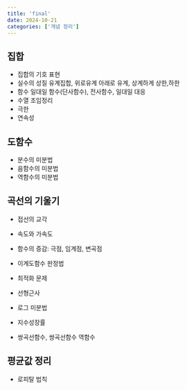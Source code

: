 ```yaml
---
title: 'final'
date: 2024-10-21
categories: ['개념 정리']
---
```


## 집합

- 집합의 기호 표현
- 실수의 성질 유계집합, 위로유계 아래로 유계, 상계하계 상한,하한
- 함수
일대일 함수(단사함수), 전사함수, 일대일 대응
- 수열
조임정리
- 극한
- 연속성

## 도함수

- 분수의 미분법
- 음함수의 미분법
- 역함수의 미분법

## 곡선의 기울기

- 접선의 교각
- 속도와 가속도
- 함수의 증감: 극점, 임계점, 변곡점
- 이계도함수 판정법
- 최적화 문제
- 선형근사

- 로그 미분법
- 지수성장률
- 쌍곡선함수, 쌍곡선함수 역함수

## 평균값 정리

- 로피탈 법칙
